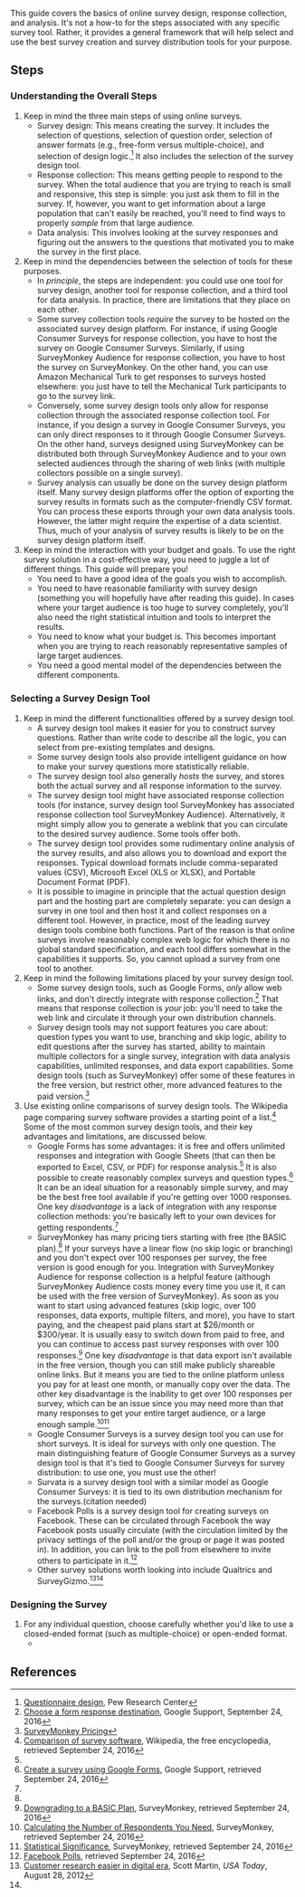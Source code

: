 This guide covers the basics of online survey design, response collection, and analysis. It's not a how-to for the steps associated with any specific survey tool. Rather, it provides a general framework that will help select and use the best survey creation and survey distribution tools for your purpose.

== Steps ==

=== Understanding the Overall Steps ===

# Keep in mind the three main steps of using online surveys.
#* Survey design: This means creating the survey. It includes the selection of questions, selection of question order, selection of answer formats (e.g., free-form versus multiple-choice), and selection of design logic.<ref name=pew-questionnaire-design>[http://www.pewresearch.org/methodology/u-s-survey-research/questionnaire-design/ Questionnaire design], Pew Research Center</ref> It also includes the selection of the survey design tool.
#* Response collection: This means getting people to respond to the survey. When the total audience that you are trying to reach is small and responsive, this step is simple: you just ask them to fill in the survey. If, however, you want to get information about a large population that can't easily be reached, you'll need to find ways to properly ''sample'' from that large audience.
#* Data analysis: This involves looking at the survey responses and figuring out the answers to the questions that motivated you to make the survey in the first place.
# Keep in mind the dependencies between the selection of tools for these purposes.
#* In ''principle'', the steps are independent: you could use one tool for survey design, another tool for response collection, and a third tool for data analysis. In practice, there are limitations that they place on each other.
#* Some survey collection tools ''require'' the survey to be hosted on the associated survey design platform. For instance, if using Google Consumer Surveys for response collection, you have to host the survey on Google Consumer Surveys. Similarly, if using SurveyMonkey Audience for response collection, you have to host the survey on SurveyMonkey. On the other hand, you can use Amazon Mechanical Turk to get responses to surveys hosted elsewhere: you just have to tell the Mechanical Turk participants to go to the survey link.
#* Conversely, some survey design tools only allow for response collection through the associated response collection tool. For instance, if you design a survey in Google Consumer Surveys, you can only direct responses to it through Google Consumer Surveys. On the other hand, surveys designed using SurveyMonkey can be distributed both through SurveyMonkey Audience and to your own selected audiences through the sharing of web links (with multiple collectors possible on a single survey).
#* Survey analysis can usually be done on the survey design platform itself. Many survey design platforms offer the option of exporting the survey results in formats such as the computer-friendly CSV format. You can process these exports through your own data analysis tools. However, the latter might require the expertise of a data scientist. Thus, much of your analysis of survey results is likely to be on the survey design platform itself.
# Keep in mind the interaction with your budget and goals. To use the right survey solution in a cost-effective way, you need to juggle a lot of different things. This guide will prepare you!
#* You need to have a good idea of the goals you wish to accomplish.
#* You need to have reasonable familiarity with survey design (something you will hopefully have after reading this guide). In cases where your target audience is too huge to survey completely, you'll also need the right statistical intuition and tools to interpret the results.
#* You need to know what your budget is. This becomes important when you are trying to reach reasonably representative samples of large target audiences.
#* You need a good mental model of the dependencies between the different components.

=== Selecting a Survey Design Tool ===

# Keep in mind the different functionalities offered by a survey design tool.
#* A survey design tool makes it easier for you to construct survey questions. Rather than write code to describe all the logic, you can select from pre-existing templates and designs. 
#* Some survey design tools also provide intelligent guidance on how to make your survey questions more statistically reliable.
#* The survey design tool also generally ''hosts'' the survey, and stores both the actual survey and all response information to the survey.
#* The survey design tool might have associated response collection tools (for instance, survey design tool SurveyMonkey has associated response collection tool SurveyMonkey Audience). Alternatively, it might simply allow you to generate a weblink that you can circulate to the desired survey audience. Some tools offer both.
#* The survey design tool provides some rudimentary online analysis of the survey results, and also allows you to download and export the responses. Typical download formats include comma-separated values (CSV), Microsoft Excel (XLS or XLSX), and Portable Document Format (PDF).
#* It is possible to imagine in principle that the actual question design part and the hosting part are completely separate: you can design a survey in one tool and then host it and collect responses on a different tool. However, in practice, most of the leading survey design tools combine both functions. Part of the reason is that online surveys involve reasonably complex web logic for which there is no global standard specification, and each tool differs somewhat in the capabilities it supports. So, you cannot upload a survey from one tool to another.
# Keep in mind the following limitations placed by your survey design tool.
#* Some survey design tools, such as Google Forms, ''only'' allow web links, and don't directly integrate with response collection.<ref name=google-forms-response-collection>[https://support.google.com/docs/answer/2917686 Choose a form response destination], Google Support, September 24, 2016</reF> That means that response collection is ''your'' job: you'll need to take the web link and circulate it through your own distribution channels.
#* Survey design tools may not support features you care about: question types you want to use, branching and skip logic, ability to edit questions after the survey has started, ability to maintain multiple collectors for a single survey, integration with data analysis capabilities, unlimited responses, and data export capabilities. Some design tools (such as SurveyMonkey) offer some of these features in the free version, but restrict other, more advanced features to the paid version.<ref name=surveymonkey-pricing>[https://www.surveymonkey.com/pricing/upgrade/details/ SurveyMonkey Pricing]</ref>
# Use existing online comparisons of survey design tools. The Wikipedia page comparing survey software provides a starting point of a list.<ref name=wikipedia-comparison>[https://en.wikipedia.org/wiki/Comparison_of_survey_software Comparison of survey software], Wikipedia, the free encyclopedia, retrieved September 24, 2016</ref> Some of the most common survey design tools, and their key advantages and limitations, are discussed below.
#* Google Forms has some advantages: it is free and offers unlimited responses and integration with Google Sheets (that can then be exported to Excel, CSV, or PDF) for response analysis.<ref name=google-forms-response-collection/> It is also possible to create reasonably complex surveys and question types.<ref name=google-forms-create-survey>[https://support.google.com/docs/answer/87809?hl=en&ref_topic=6063584 Create a survey using Google Forms], Google Support, retrieved September 24, 2016</ref> It can be an ideal situation for a reasonably simple survey, and may be the best free tool available if you're getting over 1000 responses. One key ''disadvantage'' is a lack of integration with any response collection methods: you're basically left to your own devices for getting respondents.<ref name=google-forms-response-collection/>
#* SurveyMonkey has many pricing tiers starting with free (the BASIC plan).<ref name=surveymonkey-pricing/> If your surveys have a linear flow (no skip logic or branching) and you don't expect over 100 responses per survey, the free version is good enough for you. Integration with SurveyMonkey Audience for response collection is a helpful feature (although SurveyMonkey Audience costs money every time you use it, it can be used with the free version of SurveyMonkey). As soon as you want to start using advanced features (skip logic, over 100 responses, data exports, multiple filters, and more), you have to start paying, and the cheapest paid plans start at $26/month or $300/year. It is usually easy to switch down from paid to free, and you can continue to access past survey responses with over 100 responses.<ref name=surveymonkey-downgrading>[http://help.surveymonkey.com/articles/en_US/kb/Downgrading Downgrading to a BASIC Plan], SurveyMonkey, retrieved September 24, 2016</ref> One key ''disadvantage'' is that data export isn't available in the free version, though you can still make publicly shareable online links. But it means you are tied to the online platform unless you pay for at least one month, or manually copy over the data. The other key disadvantage is the inability to get over 100 responses per survey, which can be an issue since you may need more than that many responses to get your entire target audience, or a large enough sample.<ref name=surveymonkey-sample-estimation>[http://help.surveymonkey.com/articles/en_US/SurveyMonkeyArticleType/How-many-respondents-do-I-need Calculating the Number of Respondents You Need], SurveyMonkey, retrieved September 24, 2016</ref><ref name=surveymonkey-significant-differences>[http://help.surveymonkey.com/articles/en_US/kb/Significant-Differences Statistical Significance], SurveyMonkey, retrieved September 24, 2016</ref>
#* Google Consumer Surveys is a survey design tool you can use for short surveys. It is ideal for surveys with only one question. The main distinguishing feature of Google Consumer Surveys as a survey design tool is that it's tied to Google Consumer Surveys for survey distribution: to use one, you must use the other!
#* Survata is a survey design tool with a similar model as Google Consumer Surveys: it is tied to its own distribution mechanism for the surveys.(citation needed)
#* Facebook Polls is a survey design tool for creating surveys on Facebook. These can be circulated through Facebook the way Facebook posts usually circulate (with the circulation limited by the privacy settings of the poll and/or the group or page it was posted in). In addition, you can link to the poll from elsewhere to invite others to participate in it.<ref>[https://apps.facebook.com/my-polls Facebook Polls], retrieved September 24, 2016</ref>
#* Other survey solutions worth looking into include Qualtrics and SurveyGizmo.<ref>[http://usatoday30.usatoday.com/MONEY/usaedition/2012-08-28-Efficient-Small-Business-Ecommerce_CV_U.htm Customer research easier in digital era], Scott Martin, ''USA Today'', August 28, 2012</ref><ref name=wikipedia-comparison/>

=== Designing the Survey ===

# For any individual question, choose carefully whether you'd like to use a closed-ended format (such as multiple-choice) or open-ended format.
#* 

== References ==

<references/>